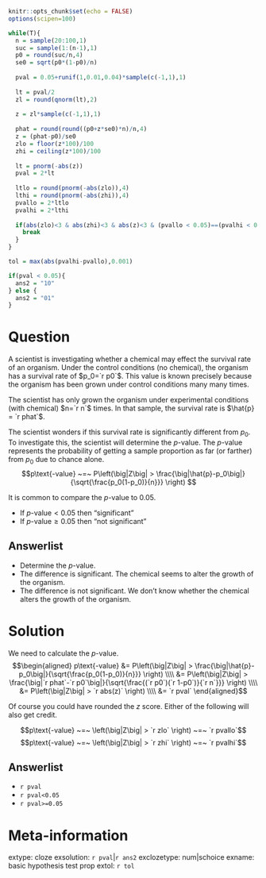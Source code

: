 ```r
knitr::opts_chunk$set(echo = FALSE)
options(scipen=100)

while(T){
  n = sample(20:100,1)
  suc = sample(1:(n-1),1)
  p0 = round(suc/n,4)
  se0 = sqrt(p0*(1-p0)/n)
  
  pval = 0.05+runif(1,0.01,0.04)*sample(c(-1,1),1)
  
  lt = pval/2
  zl = round(qnorm(lt),2)
  
  z = zl*sample(c(-1,1),1)
  
  phat = round(round((p0+z*se0)*n)/n,4)
  z = (phat-p0)/se0
  zlo = floor(z*100)/100
  zhi = ceiling(z*100)/100
  
  lt = pnorm(-abs(z))
  pval = 2*lt
  
  ltlo = round(pnorm(-abs(zlo)),4)
  lthi = round(pnorm(-abs(zhi)),4)
  pvallo = 2*ltlo
  pvalhi = 2*lthi
  
  if(abs(zlo)<3 & abs(zhi)<3 & abs(z)<3 & (pvallo < 0.05)==(pvalhi < 0.05) & (pvallo > 0.05)==(pvalhi > 0.05)){
    break
  }
}

tol = max(abs(pvalhi-pvallo),0.001)

if(pval < 0.05){
  ans2 = "10"
} else {
  ans2 = "01"
}

```

Question
========

A scientist is investigating whether a chemical may effect the survival rate of an organism. Under the control conditions (no chemical), the organism has a survival rate of $p_0=`r p0`$. This value is known precisely because the organism has been grown under control conditions many many times.

The scientist has only grown the organism under experimental conditions (with chemical) $n=`r n`$ times. In that sample, the survival rate is $\hat{p} = `r phat`$.

The scientist wonders if this survival rate is significantly different from $p_0$. To investigate this, the scientist will determine the $p$-value. The $p$-value represents the probability of getting a sample proportion as far (or farther) from $p_0$ due to chance alone.
$$p\text{-value} ~=~ P\left(\big|Z\big| > \frac{\big|\hat{p}-p_0\big|}{\sqrt{\frac{p_0(1-p_0)}{n}}} \right) $$

It is common to compare the $p$-value to 0.05.

* If $p\text{-value} < 0.05$ then "significant"
* If $p\text{-value} \ge 0.05$ then "not significant"


Answerlist
--------
* Determine the $p$-value.
* The difference is significant. The chemical seems to alter the growth of the organism.
* The difference is not significant. We don't know whether the chemical alters the growth of the organism.


Solution
========

We need to calculate the $p$-value.
$$\begin{aligned}
p\text{-value} &= P\left(\big|Z\big| > \frac{\big|\hat{p}-p_0\big|}{\sqrt{\frac{p_0(1-p_0)}{n}}} \right) \\\\
&= P\left(\big|Z\big| > \frac{\big|`r phat`-`r p0`\big|}{\sqrt{\frac{(`r p0`)(`r 1-p0`)}{`r n`}}} \right) \\\\
&= P\left(\big|Z\big| > `r abs(z)` \right) \\\\
&= `r pval`
\end{aligned}$$

Of course you could have rounded the $z$ score. Either of the following will also get credit.

$$p\text{-value} ~=~ \left(\big|Z\big| > `r zlo` \right) ~=~ `r pvallo`$$
$$p\text{-value} ~=~ \left(\big|Z\big| > `r zhi` \right) ~=~ `r pvalhi`$$

Answerlist
--------
* `r pval`
* `r pval<0.05`
* `r pval>=0.05`


Meta-information
================
extype: cloze
exsolution: `r pval`|`r ans2`
exclozetype: num|schoice
exname: basic hypothesis test prop
extol: `r tol`

